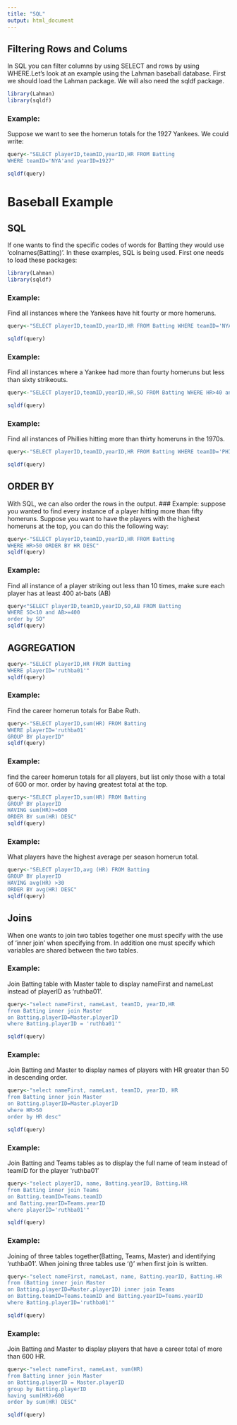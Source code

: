 ```yaml
---
title: "SQL"
output: html_document
---
```

## Filtering Rows and Colums

In SQL you can filter columns by using SELECT and rows by using WHERE.Let's look at an example using the Lahman baseball database. First we should load the Lahman package. We will also need the sqldf package.

```r
library(Lahman)
library(sqldf)
```

### Example:
Suppose we want to see the homerun totals for the 1927 Yankees. 
We could write:
```r
query<-"SELECT playerID,teamID,yearID,HR FROM Batting
WHERE teamID='NYA'and yearID=1927"

sqldf(query)
```
# Baseball Example
## SQL

If one wants to find the specific codes of words for Batting they would use 'colnames(Batting)'. In these examples, SQL is being used. First one needs to load these packages:

```r
library(Lahman)
library(sqldf)
```

### Example: 
Find all instances where the Yankees have hit fourty or more homeruns.

```r
query<-"SELECT playerID,teamID,yearID,HR FROM Batting WHERE teamID='NYA' and HR>=40"

sqldf(query)
```

### Example:
Find all instances where a Yankee had more than fourty homeruns but less than sixty strikeouts.

```r
query<-"SELECT playerID,teamID,yearID,HR,SO FROM Batting WHERE HR>40 and SO<60"

sqldf(query)
```

### Example:
Find all instances of Phillies hitting more than thirty homeruns in the 1970s.

```r
query<-"SELECT playerID,teamID,yearID,HR FROM Batting WHERE teamID='PHI' and yearID>=1970 and yearID<=1979 and HR>30"

sqldf(query)
```

## ORDER BY

With SQL, we can also order the rows in the output.
### Example:
suppose you wanted to find every instance of a player hitting more than fifty homeruns. Suppose you want to have the players with the highest homeruns at the top, you can do this the following way:

```r
query<-"SELECT playerID,teamID,yearID,HR FROM Batting
WHERE HR>50 ORDER BY HR DESC"
sqldf(query)
```

### Example:
Find all instance of a player striking out less than 10 times, make sure each player has at least 400 at-bats (AB)

```r
query<"SELECT playerID,teamID,yearID,SO,AB FROM Batting
WHERE SO<10 and AB>=400
order by SO"
sqldf(query)
```
## AGGREGATION

```r
query<-"SELECT playerID,HR FROM Batting 
WHERE playerID='ruthba01'"
sqldf(query)
```

### Example:

Find the career homerun totals for Babe Ruth.
```r
query<-"SELECT playerID,sum(HR) FROM Batting 
WHERE playerID='ruthba01'
GROUP BY playerID"
sqldf(query)
```

### Example:

find the career homerun totals for all players, but list only those with a total of 600 or mor. order by having greatest total at the top.
```r
query<-"SELECT playerID,sum(HR) FROM Batting 
GROUP BY playerID
HAVING sum(HR)>=600
ORDER BY sum(HR) DESC"
sqldf(query)
```

### Example:

What players have the highest average per season homerun total.
```r
query<-"SELECT playerID,avg (HR) FROM Batting
GROUP BY playerID
HAVING avg(HR) >30
ORDER BY avg(HR) DESC"
sqldf(query)
```

## Joins

When one wants to join two tables together one must specify with the use of 'inner join' when specifying from. In addition one must specify which variables are shared between the two tables.

### Example:
Join Batting table with Master table to display nameFirst and nameLast instead of playerID as 'ruthba01'.
```r
query<-"select nameFirst, nameLast, teamID, yearID,HR 
from Batting inner join Master
on Batting.playerID=Master.playerID
where Batting.playerID = 'ruthba01'"

sqldf(query)
```
### Example:
Join Batting and Master to display names of players with HR greater than 50 in descending order.
```r
query<-"select nameFirst, nameLast, teamID, yearID, HR 
from Batting inner join Master
on Batting.playerID=Master.playerID
where HR>50
order by HR desc"

sqldf(query)
```

### Example:
Join Batting and Teams tables as to display the full name of team instead of teamID for the player 'ruthba01'
```r
query<-"select playerID, name, Batting.yearID, Batting.HR
from Batting inner join Teams
on Batting.teamID=Teams.teamID
and Batting.yearID=Teams.yearID
where playerID='ruthba01'"

sqldf(query)
```

### Example:
Joining of three tables together(Batting, Teams, Master) and identifying 'ruthba01'. When joining three tables use '()' when first join is written.
```r
query<-"select nameFirst, nameLast, name, Batting.yearID, Batting.HR 
from (Batting inner join Master 
on Batting.playerID=Master.playerID) inner join Teams 
on Batting.teamID=Teams.teamID and Batting.yearID=Teams.yearID
where Batting.playerID='ruthba01'"

sqldf(query)
```
### Example:
Join Batting and Master to display players that have a career total of more than 600 HR.
```r
query<-"select nameFirst, nameLast, sum(HR)
from Batting inner join Master 
on Batting.playerID = Master.playerID
group by Batting.playerID
having sum(HR)>600
order by sum(HR) DESC"

sqldf(query)
```






